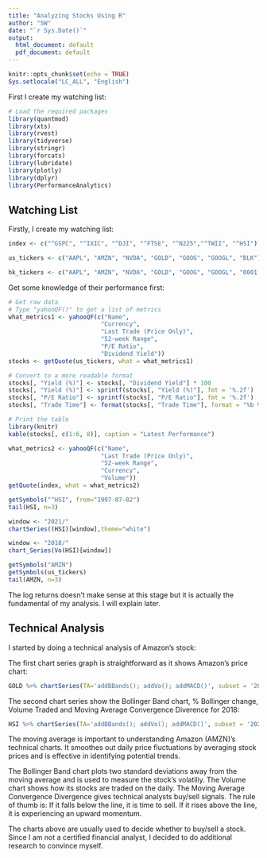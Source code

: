 ```yaml
---
title: "Analyzing Stocks Using R"
author: "SW"
date: "`r Sys.Date()`"
output:
  html_document: default
  pdf_document: default
---
```


```r
knitr::opts_chunk$set(echo = TRUE)
Sys.setlocale("LC_ALL", "English")
```



First I create my watching list:

```r
# Load the required packages
library(quantmod)
library(xts)
library(rvest)
library(tidyverse)
library(stringr)
library(forcats)
library(lubridate)
library(plotly)
library(dplyr)
library(PerformanceAnalytics)
```


## Watching List

Firstly, I create my watching list:

```r
index <- c("^GSPC", "^IXIC", "^DJI", "^FTSE", "^N225","^TWII", "^HSI")

us_tickers <- c("AAPL", "AMZN", "NVDA", "GOLD", "GOOG", "GOOGL", "BLK")

hk_tickers <- c("AAPL", "AMZN", "NVDA", "GOLD", "GOOG", "GOOGL", "0001.HK", "0005.HK", "0939.HK")
```

Get some knowledge of their performance first:

```r
# Get raw data
# Type "yahooQF()" to get a list of metrics
what_metrics1 <- yahooQF(c("Name",
                          "Currency",
                          "Last Trade (Price Only)",
                          "52-week Range",
                          "P/E Ratio",
                          "Dividend Yield"))
stocks <- getQuote(us_tickers, what = what_metrics1)

# Convert to a more readable format
stocks[, "Yield (%)"] <- stocks[, "Dividend Yield"] * 100
stocks[, "Yield (%)"] <- sprintf(stocks[, "Yield (%)"], fmt = '%.2f')
stocks[, "P/E Ratio"] <- sprintf(stocks[, "P/E Ratio"], fmt = '%.2f')
stocks[, "Trade Time"] <- format(stocks[, "Trade Time"], format = "%b %d, %Y")

# Print the table
library(knitr)
kable(stocks[, c(1:6, 8)], caption = "Latest Performance")
```


```r
what_metrics2 <- yahooQF(c("Name",
                          "Last Trade (Price Only)",
                          "52-week Range",
                          "Currency",
                          "Volume"))
getQuote(index, what = what_metrics2)
```

```r
getSymbols("^HSI", from="1997-07-02")
tail(HSI, n=3)
```

```r
window <- "2021/"
chartSeries((HSI)[window],theme="white")
```

```r
window <- "2018/"
chart_Series(Vo(HSI)[window])
```


```r
getSymbols("AMZN")
getSymbols(us_tickers)
tail(AMZN, n=3)
```


The log returns doesn’t make sense at this stage but it is actually the fundamental of my analysis. I will explain later.

## Technical Analysis

I started by doing a technical analysis of Amazon’s stock:

The first chart series graph is straightforward as it shows Amazon’s price chart:

```r
GOLD %>% chartSeries(TA='addBBands(); addVo(); addMACD()', subset = '2024/', theme = "white")
```

The second chart series show the Bollinger Band chart, % Bollinger change, Volume
Traded and Moving Average Convergence Diverence for 2018:

```r
HSI %>% chartSeries(TA='addBBands(); addVo(); addMACD()', subset = '2024/', theme = "white")
```

The moving average is important to understanding Amazon (AMZN)’s technical charts. It smoothes out daily price fluctuations by averaging stock prices and is effective in identifying potential trends.

The Bollinger Band chart plots two standard deviations away from the moving average and is used to measure the stock’s volatiliy. The Volume chart shows how its stocks are traded on the daily. The Moving Average Convergence Divergence gives technical analysts buy/sell signals. The rule of thumb is: If it falls below the line, it is time to sell. If it rises above the line, it is experiencing an upward momentum.

The charts above are usually used to decide whether to buy/sell a stock. Since I am not a certified financial analyst, I decided to do additional research to convince myself.
